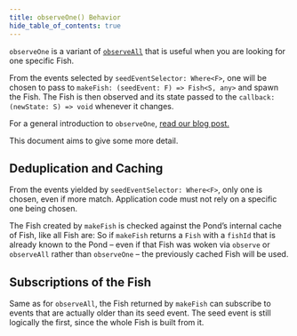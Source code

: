 ```yaml
---
title: observeOne() Behavior
hide_table_of_contents: true
---
```


`observeOne` is a variant of [`observeAll`](./observe-all) that is useful when you are looking for one specific Fish.

From the events selected by `seedEventSelector: Where<F>`, one will be chosen to pass to `makeFish: (seedEvent: F) => Fish<S, any>` and spawn the Fish.
The Fish is then observed and its state passed to the `callback: (newState: S) => void` whenever it changes.

For a general introduction to `observeOne`, [read our blog post.](/blog/2020/11/17/introducing-observe-all#observe-one-specific-thing)

This document aims to give some more detail.

## Deduplication and Caching

From the events yielded by `seedEventSelector: Where<F>`, only one is chosen, even if more match.
Application code must not rely on a specific one being chosen.

The Fish created by `makeFish` is checked against the Pond’s internal cache of Fish, like all Fish are:
So if `makeFish` returns a `Fish` with a `fishId` that is already known to the Pond
– even if that Fish was woken via `observe` or `observeAll` rather than `observeOne` –
the previously cached Fish will be used.

## Subscriptions of the Fish

Same as for `observeAll`, the Fish returned by `makeFish` can subscribe to events that are actually older than its seed event.
The seed event is still logically the first, since the whole Fish is built from it.


<NPS />
